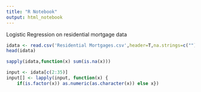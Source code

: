 ```yaml
---
title: "R Notebook"
output: html_notebook
---
```


Logistic Regression on residential mortgage data

```r
idata <- read.csv('Residential Mortgages.csv',header=T,na.strings=c(""),nrows = 1000)
head(idata)

```
```r
sapply(idata,function(x) sum(is.na(x)))
```
```r
input <- idata[c(2:35)]
input[] <- lapply(input, function(x) {
    if(is.factor(x)) as.numeric(as.character(x)) else x})
```
```r

```

